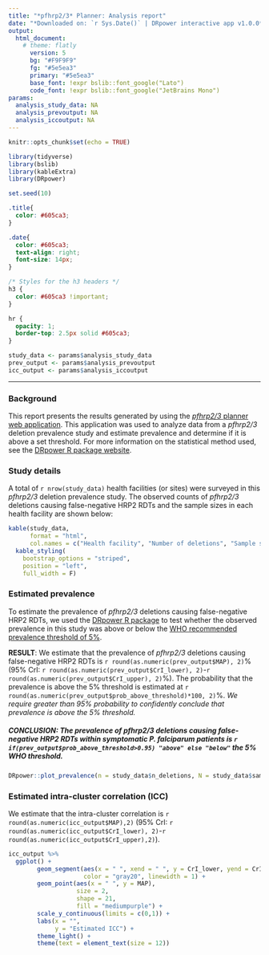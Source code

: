 ```yaml
---
title: "*pfhrp2/3* Planner: Analysis report"
date: "*Downloaded on: `r Sys.Date()` | DRpower interactive app v1.0.0*"
output: 
  html_document:
    # theme: flatly
      version: 5
      bg: "#F9F9F9"
      fg: "#5e5ea3"
      primary: "#5e5ea3"
      base_font: !expr bslib::font_google("Lato")
      code_font: !expr bslib::font_google("JetBrains Mono")
params:
  analysis_study_data: NA
  analysis_prevoutput: NA
  analysis_iccoutput: NA
---
```


```r
knitr::opts_chunk$set(echo = TRUE)

library(tidyverse)
library(bslib)
library(kableExtra)
library(DRpower)

set.seed(10)
```

```css
.title{
  color: #605ca3;
}

.date{
  color: #605ca3;
  text-align: right; 
  font-size: 14px;
}

/* Styles for the h3 headers */
h3 {
  color: #605ca3 !important;
}

hr {
  opacity: 1; 
  border-top: 2.5px solid #605ca3;
}
```

```r
study_data <- params$analysis_study_data
prev_output <- params$analysis_prevoutput
icc_output <- params$analysis_iccoutput
```
-----

### Background
This report presents the results generated by using the [*pfhrp2/3* planner web application](https://shiny.dide.ic.ac.uk/DRpower-app/). This application was used to analyze data from a *pfhrp2/3* deletion prevalence study and estimate prevalence and determine if it is above a set threshold. For more information on the statistical method used, see the [DRpower R package website](https://mrc-ide.github.io/DRpower).

### Study details 

A total of `r nrow(study_data)` health facilities (or sites) were surveyed in this *pfhrp2/3* deletion prevalence study. The observed counts of *pfhrp2/3* deletions causing false-negative HRP2 RDTs and the sample sizes in each health facility are shown below:

```r
kable(study_data, 
      format = "html", 
      col.names = c("Health facility", "Number of deletions", "Sample size")) %>%
  kable_styling(
    bootstrap_options = "striped",
    position = "left",
    full_width = F)
```

### Estimated prevalence 

To estimate the prevalence of *pfhrp2/3* deletions causing false-negative HRP2 RDTs, we used the [DRpower R package](https://mrc-ide.github.io/DRpower) to test whether the observed prevalence in this study was above or below the [WHO recommended prevalence threshold of 5%](https://iris.who.int/handle/10665/331197). 

**RESULT**: We estimate that the prevalence of *pfhrp2/3* deletions causing false-negative HRP2 RDTs is `r round(as.numeric(prev_output$MAP), 2)`% (95% CrI: `r round(as.numeric(prev_output$CrI_lower), 2)`-`r round(as.numeric(prev_output$CrI_upper), 2)`%). The probability that the prevalence is above the 5% threshold is estimated at `r round(as.numeric(prev_output$prob_above_threshold)*100, 2)`%. *We require greater than 95% probability to confidently conclude that prevalence is above the 5% threshold.*

##### CONCLUSION: The prevalence of *pfhrp2/3* deletions causing false-negative HRP2 RDTs within symptomatic *P. falciparum* patients is **`r if(prev_output$prob_above_threshold>0.95) "above" else "below"`** the 5% WHO threshold.

```r
DRpower::plot_prevalence(n = study_data$n_deletions, N = study_data$sample_size) 
```

### Estimated intra-cluster correlation (ICC)

We estimate that the intra-cluster correlation is `r round(as.numeric(icc_output$MAP),2)` (95% CrI: `r round(as.numeric(icc_output$CrI_lower), 2)`-`r round(as.numeric(icc_output$CrI_upper),2)`).

```r
icc_output %>% 
  ggplot() +
        geom_segment(aes(x = " ", xend = " ", y = CrI_lower, yend = CrI_upper), 
                     color = "gray20", linewidth = 1) +
        geom_point(aes(x = " ", y = MAP), 
                   size = 2, 
                   shape = 21,
                   fill = "mediumpurple") +
        scale_y_continuous(limits = c(0,1)) +
        labs(x = "",
             y = "Estimated ICC") +
        theme_light() +
        theme(text = element_text(size = 12)) 
```
